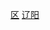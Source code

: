 {{Catnav|頁面分類|...|市辖区|辽宁市辖区}}
{{Catnav|頁面分類|...|辽宁县级行政区|辽阳区县市}}
{{Catnav|頁面分類|...|辽宁地级市|辽阳|辽阳行政区划|辽阳区县市}}
[[Category:辽阳区县市|区]]
[[Category:辽宁市辖区|辽阳]]
{{catmore|宏伟区|辽阳市宏伟区}}